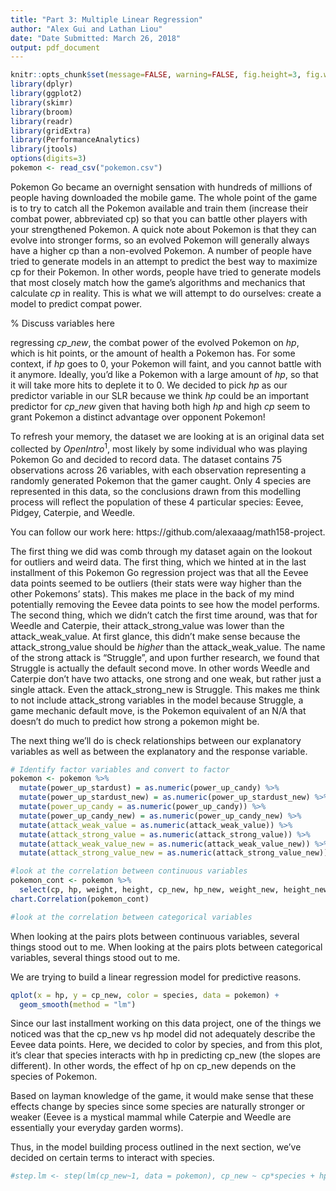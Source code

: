 ```yaml
---
title: "Part 3: Multiple Linear Regression"
author: "Alex Gui and Lathan Liou"
date: "Date Submitted: March 26, 2018"
output: pdf_document
---
```


```r
knitr::opts_chunk$set(message=FALSE, warning=FALSE, fig.height=3, fig.width=8, fig.align = "center",tidy.opts=list(width.cutoff=60),tidy=TRUE)
library(dplyr)
library(ggplot2)
library(skimr)
library(broom)
library(readr)
library(gridExtra)
library(PerformanceAnalytics)
library(jtools)
options(digits=3)
pokemon <- read_csv("pokemon.csv")
```

\section*{Introduction}
Pokemon Go became an overnight sensation with hundreds of millions of people having downloaded the mobile game. The whole point of the game is to try to catch all the Pokemon available and train them (increase their combat power, abbreviated cp) so that you can battle other players with your strengthened Pokemon. A quick note about Pokemon is that they can evolve into stronger forms, so an evolved Pokemon will generally always have a higher cp than a non-evolved Pokemon. A number of people have tried to generate models in an attempt to predict the best way to maximize cp for their Pokemon. In other words, people have tried to generate models that most closely match how the game's algorithms and mechanics that calculate $cp$ in reality. This is what we will attempt to do ourselves: create a model to predict compat power. 

% Discuss variables here

regressing $cp\_new$, the combat power of the evolved Pokemon on $hp$, which is hit points, or the amount of health a Pokemon has. For some context, if $hp$ goes to 0, your Pokemon will faint, and you cannot battle with it anymore. Ideally, you'd like a Pokemon with a large amount of $hp$, so that it will take more hits to deplete it to 0. We decided to pick $hp$ as our predictor variable in our SLR because we think $hp$ could be an important predictor for $cp\_new$ given that having both high $hp$ and high $cp$ seem to grant Pokemon a distinct advantage over opponent Pokemon!

To refresh your memory, the dataset we are looking at is an original data set collected by $OpenIntro^1$, most likely by some individual who was playing Pokemon Go and decided to record data. The dataset contains 75 observations across 26 variables, with each observation representing a randomly generated Pokemon that the gamer caught. Only 4 species are represented in this data, so the conclusions drawn from this modelling process will reflect the population of these 4 particular species: Eevee, Pidgey, Caterpie, and Weedle. 

You can follow our work here: https://github.com/alexaaag/math158-project.

\section*{Exploratory Analysis}

The first thing we did was comb through my dataset again on the lookout for outliers and weird data. The first thing, which we hinted at in the last installment of this Pokemon Go regression project was that all the Eevee data points seemed to be outliers (their stats were way higher than the other Pokemons' stats). This makes me place in the back of my mind potentially removing the Eevee data points to see how the model performs.
The second thing, which we didn't catch the first time around, was that for Weedle and Caterpie, their attack_strong_value was lower than the attack_weak_value. At first glance, this didn't make sense because the attack_strong_value should be _higher_ than the attack_weak_value. The name of the strong attack is "Struggle", and upon further research, we found that Struggle is actually the default second move. In other words Weedle and Caterpie don't have two attacks, one strong and one weak, but rather just a single attack. Even the attack_strong_new is Struggle. This makes me think to not include attack_strong variables in the model because Struggle, a game mechanic default move, is the Pokemon equivalent of an N/A that doesn't do much to predict how strong a pokemon might be. 

The next thing we'll do is check relationships between our explanatory variables as well as between the explanatory and the response variable. 

\subsection{Correlation Plots}

```r
# Identify factor variables and convert to factor
pokemon <- pokemon %>%
  mutate(power_up_stardust) = as.numeric(power_up_candy) %>%
  mutate(power_up_stardust_new) = as.numeric(power_up_stardust_new) %>%
  mutate(power_up_candy = as.numeric(power_up_candy)) %>%
  mutate(power_up_candy_new) = as.numeric(power_up_candy_new) %>%
  mutate(attack_weak_value = as.numeric(attack_weak_value)) %>%
  mutate(attack_strong_value = as.numeric(attack_strong_value)) %>%
  mutate(attack_weak_value_new = as.numeric(attack_weak_value_new)) %>%
  mutate(attack_strong_value_new = as.numeric(attack_strong_value_new))

#look at the correlation between continuous variables
pokemon_cont <- pokemon %>%
  select(cp, hp, weight, height, cp_new, hp_new, weight_new, height_new)
chart.Correlation(pokemon_cont)

#look at the correlation between categorical variables

```
When looking at the pairs plots between continuous variables, several things stood out to me.
\begin{enumerate}

\item Cp_new is highly correlated with cp, hp, and hp_new. It's telling that cp is highly correlated with cp_new because that means that a pokemon with a higher starting cp can be expected to have a higher cp_new post-evolution.

\item Hp is highly correlated with cp and hp_new. This makes me start to think about what should be included in the model. Perhaps both hp and hp_new don't have to be in the same model.

\item Previously, we had log-transformed hp because there were issues of non-constant variance when plotted against cp_new. Looking at the pairs plots, there may be the same issues of non-constant variance with cp and hp_new, which will have to be checked with residual plots. However, one interesting thing that I'll explore later is potentially removing the Eevee data points, the ones that stick out very distinctly from the rest of the data. Eevees have naturally higher cp than the other species in this dataset. Removing the Eevee data points might actually resolve some of the issues of non-constant variance that I saw last time when I made residual plots of hp vs. cp_new.

\end{enumerate}

When looking at the pairs plots between categorical variables, several things stood out to me. 
\begin{enumerate}

\item While power_up_stardust and power_up_stardust_new as well as power_up_candy and power_up_candy_new are perfectly correlated, other "old vs. new" comparisons, such as attack_weak_value, are not. This indicates that the evolved or "new" version of a variable is not necessarily predicted by its pre-evolved or "old" version. Thus, we must consider each variable individually and carefully when deciding whether to include it in our final model or not.

\item Power_up_stardust and power_up_candy are highly correlated as is attack_strong_value and attack_strong_value_new.

\item The response, cp_new, is highly correlated with attack_strong_value, attack_strong_value_new, power_up_stardust, and power_up_stardust_new.

\end{enumerate}

\section*{Model Fitting}

We are trying to build a linear regression model for predictive reasons. 

```r
qplot(x = hp, y = cp_new, color = species, data = pokemon) + 
  geom_smooth(method = "lm")
```

Since our last installment working on this data project, one of the things we noticed was that the cp_new vs hp model did not adequately describe the Eevee data points. Here, we decided to color by species, and from this plot, it's clear that species interacts with hp in predicting cp_new (the slopes are different). In other words, the effect of hp on cp_new depends on the species of Pokemon. 

Based on layman knowledge of the game, it would make sense that these effects change by species since some species are naturally stronger or weaker (Eevee is a mystical mammal while Caterpie and Weedle are essentially your everyday garden worms).

Thus, in the model building process outlined in the next section, we've decided on certain terms to interact with species. 

\subsection{Training and Validation}

```r
#step.lm <- step(lm(cp_new~1, data = pokemon), cp_new ~ cp*species + hp*species + weight*species + height + power_up_stardust + power_up_candy + attack_weak_value*species + attack_strong_value*species + hp_new*species + weight_new*species + height_new + power_up_stardust_new + power_up_candy_new + attack_weak_value_new*species + attack_strong_value_new*species, direction = "both")
```

\subsection{Interpreting betas}

\subsection{$R^2$ and $R^2_{adj}$}
```r

```

\subsection{Coefficient of Partial Determination}

\subsection{Residuals and Influence points}

\subsection{F-test Inference}

\subsection{What does this model mean?}

\section*{Confidence and Prediction Intervals}

\section*{A Brief Aside}

\section*{Conclusion}
